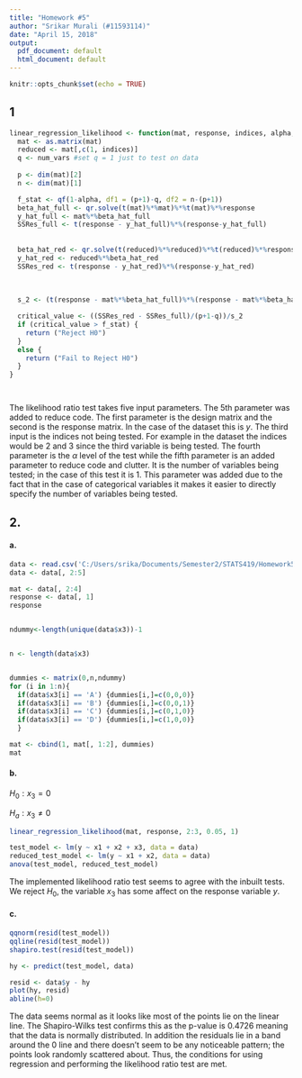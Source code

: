 ---
title: "Homework #5"
author: "Srikar Murali (#11593114)"
date: "April 15, 2018"
output:
  pdf_document: default
  html_document: default
---

```{r setup, include=FALSE}
knitr::opts_chunk$set(echo = TRUE)
```

## 1


```{r 1}


linear_regression_likelihood <- function(mat, response, indices, alpha, num_vars) {
  mat <- as.matrix(mat)
  reduced <- mat[,c(1, indices)]
  q <- num_vars #set q = 1 just to test on data
  
  p <- dim(mat)[2]
  n <- dim(mat)[1]

  f_stat <- qf(1-alpha, df1 = (p+1)-q, df2 = n-(p+1))
  beta_hat_full <- qr.solve(t(mat)%*%mat)%*%t(mat)%*%response
  y_hat_full <- mat%*%beta_hat_full
  SSRes_full <- t(response - y_hat_full)%*%(response-y_hat_full)
  
  
  beta_hat_red <- qr.solve(t(reduced)%*%reduced)%*%t(reduced)%*%response
  y_hat_red <- reduced%*%beta_hat_red
  SSRes_red <- t(response - y_hat_red)%*%(response-y_hat_red)
  
 
  
  s_2 <- (t(response - mat%*%beta_hat_full)%*%(response - mat%*%beta_hat_full))/(n-p+1)

  critical_value <- ((SSRes_red - SSRes_full)/(p+1-q))/s_2
  if (critical_value > f_stat) {
    return ("Reject H0")
  }
  else {
    return ("Fail to Reject H0")
  }
}




```

The likelihood ratio test takes five input parameters. The 5th parameter was added to reduce code. The first parameter is the design matrix and the second is the response matrix. In the case of the dataset this is $y$. The third input is the indices not being tested. For example in the dataset the indices would be 2 and 3 since the third variable is being tested. The fourth parameter is the $\alpha$ level of the test while the fifth parameter is an added parameter to reduce code and clutter. It is the number of variables being tested; in the case of this test it is 1. This parameter was added due to the fact that in the case of categorical variables it makes it easier to directly specify the number of variables being tested. 



## 2.

#### a.

```{r 2a}
data <- read.csv('C:/Users/srika/Documents/Semester2/STATS419/Homework5/data_hw5.csv')
data <- data[, 2:5]

mat <- data[, 2:4]
response <- data[, 1]
response


ndummy<-length(unique(data$x3))-1


n <- length(data$x3)


dummies <- matrix(0,n,ndummy)
for (i in 1:n){
  if(data$x3[i] == 'A') {dummies[i,]=c(0,0,0)}
  if(data$x3[i] == 'B') {dummies[i,]=c(0,0,1)}
  if(data$x3[i] == 'C') {dummies[i,]=c(0,1,0)}
  if(data$x3[i] == 'D') {dummies[i,]=c(1,0,0)}
  }

mat <- cbind(1, mat[, 1:2], dummies)
mat

```



#### b.

$H_0: x_3 = 0$

$H_a: x_3 \neq 0$


```{r 2b}

linear_regression_likelihood(mat, response, 2:3, 0.05, 1)

test_model <- lm(y ~ x1 + x2 + x3, data = data)
reduced_test_model <- lm(y ~ x1 + x2, data = data)
anova(test_model, reduced_test_model)

```

The implemented likelihood ratio test seems to agree with the inbuilt tests. We reject $H_0$, the variable $x_3$ has some affect on the response variable $y$.


#### c.


```{r 2c}

qqnorm(resid(test_model))
qqline(resid(test_model))
shapiro.test(resid(test_model))

hy <- predict(test_model, data)

resid <- data$y - hy
plot(hy, resid)
abline(h=0)

```

The data seems normal as it looks like most of the points lie on the linear line. The Shapiro-Wilks test confirms this as the p-value is 0.4726 meaning that the data is normally distributed. In addition the residuals lie in a band around the 0 line and there doesn't seem to be any noticeable pattern; the points look randomly scattered about. Thus, the conditions for using regression and performing the likelihood ratio test are met.